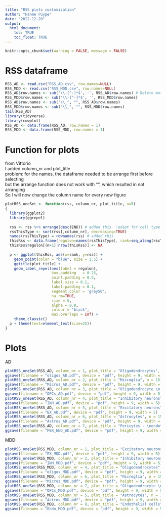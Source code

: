 ```yaml
---
title: "RSS plots customization"
author: "Hanne Puype"
date: "2022-12-20"
output: 
  html_document:
    toc: TRUE
    toc_float: TRUE
---
```


```r
knitr::opts_chunk$set(warning = FALSE, message = FALSE)
```

# RSS dataframe 
```r
RSS_AD <- read.csv("RSS_AD.csv", row.names=NULL)
RSS_MDD <- read.csv("RSS_MDD.csv", row.names=NULL)
RSS_AD$row.names <- sub('\\-[^-]*$', '', RSS_AD$row.names) # Delete motif from name regulons 
RSS_MDD$row.names <- sub('\\-[^-]*$', '', RSS_MDD$row.names)
RSS_AD$row.names <- sub("\\_", "", RSS_AD$row.names)
RSS_MDD$row.names <- sub("\\_", "", RSS_MDD$row.names)
tail(RSS_AD)
library(tidyverse)
library(cowplot)
RSS_AD <- data.frame(RSS_AD, row.names = 1)
RSS_MDD <- data.frame(RSS_MDD, row.names = 1)
```

# Function for plots 
from Vittorio  
I added column_nr and plot_title  
problem: for the names, the dataframe needed to be arrange first before selecting  
but the arrange function does not work with "", which resulted in not arranging  
So I will now change the column name for every new figure 
```r
plotRSS_oneSet <- function(rss, column_nr, plot_title, n=5)
{
  library(ggplot2)
  library(ggrepel)
  
  rss <- rss %>% arrange(desc(END)) # added this  !adapt for cell type!
  rssThisType <- sort(rss[,column_nr], decreasing=TRUE)
  names(rssThisType) = rownames(rss) # added this
  thisRss <- data.frame(regulon=names(rssThisType), rank=seq_along(rssThisType), rss=rssThisType)
  thisRss$regulon[(n+1):nrow(thisRss)] <- NA
  
  p <- ggplot(thisRss, aes(x=rank, y=rss)) + 
    geom_point(color = "blue", size = 1.5) + 
    ggtitle(plot_title) + 
    geom_label_repel(aes(label = regulon),
                     box.padding   = 0.25, 
                     point.padding = 0.5,
                     label.size = 0.1,
                     label.padding = 0.1,
                     segment.color = 'grey50',
                     na.rm=TRUE,
                     size = 5,
                     alpha = 0.8, 
                     colour = "black",
                     max.overlaps = Inf) +
    theme_classic()
  p + theme(text=element_text(size=25)) 
}
```

# Plots 
AD 
```r
plotRSS_oneSet(RSS_AD, column_nr = 1, plot_title = "Oligodendrocytes", n = 15)
ggsave(filename = "oligos_AD.pdf", device = "pdf", height = 9, width = 5)
plotRSS_oneSet(RSS_AD, column_nr = 2, plot_title = "Microglia", n = 15)
ggsave(filename = "Micros_AD.pdf", device = "pdf", height = 9, width = 5)
plotRSS_oneSet(RSS_AD, column_nr = 3, plot_title = "Oligodendrocyte \n precursors", n = 15)
ggsave(filename = "OPCs_AD.pdf", device = "pdf", height = 9, width = 5)
plotRSS_oneSet(RSS_AD, column_nr = 4, plot_title = "Inhibitory neurons", n = 15)
ggsave(filename = "INH_AD.pdf", device = "pdf", height = 9, width = 5)
plotRSS_oneSet(RSS_AD, column_nr = 5, plot_title = "Excitatory neurons", n = 15)
ggsave(filename = "EX_AD.pdf", device = "pdf", height = 9, width = 5)
plotRSS_oneSet(RSS_AD, column_nr = 6, plot_title = "Astrocytes", n = 15)
ggsave(filename = "Astros_AD.pdf", device = "pdf", height = 9, width = 5)
plotRSS_oneSet(RSS_AD, column_nr = 7, plot_title = "Pericytes - \nendothelial cells", n = 15)
ggsave(filename = "PER_END_AD.pdf", device = "pdf", height = 9, width = 5)
```

MDD
```r
plotRSS_oneSet(RSS_MDD, column_nr = 1, plot_title = "Excitatory neurons", n = 15)
ggsave(filename = "EX_MDD.pdf", device = "pdf", height = 9, width = 5)
plotRSS_oneSet(RSS_MDD, column_nr = 2, plot_title = "Inhibitory neurons", n = 15)
ggsave(filename = "INH_MDD.pdf", device = "pdf", height = 9, width = 5)
plotRSS_oneSet(RSS_MDD, column_nr = 4, plot_title = "Oligodendrocytes", n = 15)
ggsave(filename = "oligos_MDD.pdf", device = "pdf", height = 9, width = 5)
plotRSS_oneSet(RSS_MDD, column_nr = 6, plot_title = "Microglia", n = 15)
ggsave(filename = "Micros_MDD.pdf", device = "pdf", height = 9, width = 5)
plotRSS_oneSet(RSS_MDD, column_nr = 7, plot_title = "Oligodendrocyte \n precursors", n = 15)
ggsave(filename = "OPCs_MDD.pdf", device = "pdf", height = 9, width = 5)
plotRSS_oneSet(RSS_MDD, column_nr = 5, plot_title = "Astrocytes", n = 15)
ggsave(filename = "Astros_MDD.pdf", device = "pdf", height = 9, width = 5)
plotRSS_oneSet(RSS_MDD, column_nr = 8, plot_title = "Endothelial cells", n = 15)
ggsave(filename = "Endo_MDD.pdf", device = "pdf", height = 9, width = 5)
```

